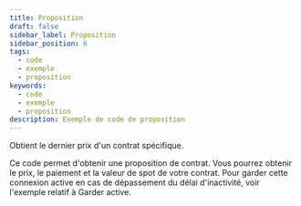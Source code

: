 ```yaml
---
title: Proposition
draft: false
sidebar_label: Proposition
sidebar_position: 6
tags:
  - code
  - exemple 
  - proposition
keywords:
  - code
  - exemple 
  - proposition
description: Exemple de code de proposition
---
```



Obtient le dernier prix d'un contrat spécifique.

<SandboxIframe sandbox={sandboxes.proposal} />

Ce code permet d'obtenir une proposition de contrat. Vous pourrez obtenir le prix, le paiement et la valeur de spot de votre contrat. Pour garder cette connexion active en cas de dépassement du délai d'inactivité, voir l'exemple relatif à Garder active.
